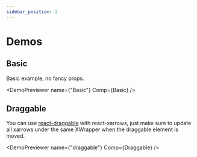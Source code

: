 ```yaml
---
sidebar_position: 2
---
```


# Demos


## Basic

Basic example, no fancy props.



<DemoPreviewer name={"Basic"} Comp={Basic} />

## Draggable

You can use [react-draggable](https://www.npmjs.com/package/react-draggable) with react-xarrows, just make sure to update
all xarrows under the same XWrapper when the draggable element is moved.



<DemoPreviewer name={"draggable"} Comp={Draggable} />

[//]: # ()
[//]: # (## handle styling)

[//]: # ()
[//]: # (import HandleStyles from '@site/src/demos/handleStyles';)

[//]: # ()
[//]: # (<DemoPreviewer name={"handleStyles"} Comp={HandleStyles} />)

[//]: # ()
